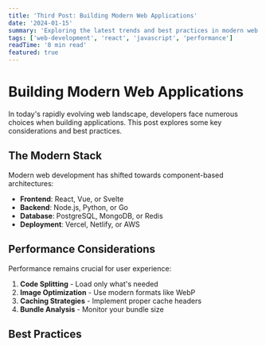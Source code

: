 ```yaml
---
title: 'Third Post: Building Modern Web Applications'
date: '2024-01-15'
summary: 'Exploring the latest trends and best practices in modern web development, from React to performance optimization.'
tags: ['web-development', 'react', 'javascript', 'performance']
readTime: '8 min read'
featured: true
---
```


# Building Modern Web Applications

In today's rapidly evolving web landscape, developers face numerous choices when building applications. This post explores some key considerations and best practices.

## The Modern Stack

Modern web development has shifted towards component-based architectures:

- **Frontend**: React, Vue, or Svelte
- **Backend**: Node.js, Python, or Go
- **Database**: PostgreSQL, MongoDB, or Redis
- **Deployment**: Vercel, Netlify, or AWS

## Performance Considerations

Performance remains crucial for user experience:

1. **Code Splitting** - Load only what's needed
2. **Image Optimization** - Use modern formats like WebP
3. **Caching Strategies** - Implement proper cache headers
4. **Bundle Analysis** - Monitor your bundle size

## Best Practices
